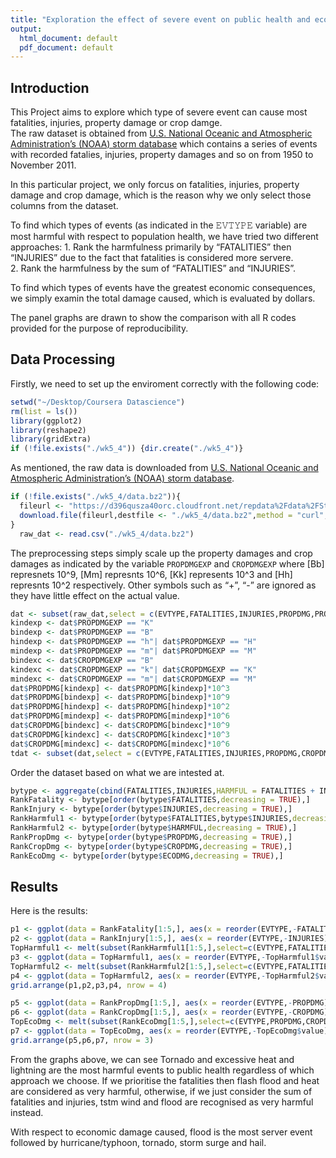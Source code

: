 ```yaml
---
title: "Exploration the effect of severe event on public health and economic damage"
output:
  html_document: default
  pdf_document: default
---
```


## Introduction
This Project aims to explore which type of severe event can cause most fatalities, injuries, property damage or crop damge.  
The raw dataset is obtained from [U.S. National Oceanic and Atmospheric Administration's (NOAA) storm database](https://d396qusza40orc.cloudfront.net/repdata%2Fdata%2FStormData.csv.bz2) which contains a series of events with recorded fatalies, injuries, property damages and so on from 1950 to November 2011.  

In this particular project, we only forcus on fatalities, injuries, property damage and crop damage, which is the reason why we only select those columns from the dataset.  

To find which types of events (as indicated in the 𝙴𝚅𝚃𝚈𝙿𝙴 variable) are most harmful with respect to population health, we have tried two different approaches:
1. Rank the harmfulness primarily by "FATALITIES" then "INJURIES" due to the fact that fatalities is considered more servere.   
2. Rank the harmfulness by the sum of "FATALITIES" and "INJURIES".  

To find which types of events have the greatest economic consequences, we simply examin the total damage caused, which is evaluated by dollars.  

The panel graphs are drawn to show the comparison with all R codes provided for the purpose of reproducibility.

## Data Processing
Firstly, we need to set up the enviroment correctly with the following code:  
```r
setwd("~/Desktop/Coursera Datascience")
rm(list = ls())
library(ggplot2)
library(reshape2)
library(gridExtra)
if (!file.exists("./wk5_4")) {dir.create("./wk5_4")}

```
As mentioned, the raw data is downloaded from [U.S. National Oceanic and Atmospheric Administration's (NOAA) storm database](https://d396qusza40orc.cloudfront.net/repdata%2Fdata%2FStormData.csv.bz2).
```r
if (!file.exists("./wk5_4/data.bz2")){
  fileurl <- "https://d396qusza40orc.cloudfront.net/repdata%2Fdata%2FStormData.csv.bz2"
  download.file(fileurl,destfile <- "./wk5_4/data.bz2",method = "curl",mode = "wb")
}
  raw_dat <- read.csv("./wk5_4/data.bz2") 
```

The preprocessing steps simply scale up the property damages and crop damages as indicated by the variable `PROPDMGEXP` and `CROPDMGEXP` where [Bb] represnets 10^9, [Mm] represnts 10^6, [Kk] represents 10^3 and [Hh] represnts 10^2 respectively. Other symbols such as "+", "-" are ignored as they have little effect on the actual value.
```r
dat <- subset(raw_dat,select = c(EVTYPE,FATALITIES,INJURIES,PROPDMG,PROPDMGEXP,CROPDMG,CROPDMGEXP))
kindexp <- dat$PROPDMGEXP == "K"
bindexp <- dat$PROPDMGEXP == "B"
hindexp <- dat$PROPDMGEXP == "h"| dat$PROPDMGEXP == "H"
mindexp <- dat$PROPDMGEXP == "m"| dat$PROPDMGEXP == "M"
bindexc <- dat$CROPDMGEXP == "B"
kindexc <- dat$CROPDMGEXP == "k"| dat$CROPDMGEXP == "K"
mindexc <- dat$CROPDMGEXP == "m"| dat$CROPDMGEXP == "M"
dat$PROPDMG[kindexp] <- dat$PROPDMG[kindexp]*10^3
dat$PROPDMG[bindexp] <- dat$PROPDMG[bindexp]*10^9
dat$PROPDMG[hindexp] <- dat$PROPDMG[hindexp]*10^2
dat$PROPDMG[mindexp] <- dat$PROPDMG[mindexp]*10^6
dat$CROPDMG[bindexc] <- dat$CROPDMG[bindexc]*10^9
dat$CROPDMG[kindexc] <- dat$CROPDMG[kindexc]*10^3
dat$CROPDMG[mindexc] <- dat$CROPDMG[mindexc]*10^6
tdat <- subset(dat,select = c(EVTYPE,FATALITIES,INJURIES,PROPDMG,CROPDMG))
```

Order the dataset based on what we are intested at.
```r
bytype <- aggregate(cbind(FATALITIES,INJURIES,HARMFUL = FATALITIES + INJURIES,PROPDMG,CROPDMG,ECODMG = PROPDMG+CROPDMG)~EVTYPE,tdat,sum)
RankFatality <- bytype[order(bytype$FATALITIES,decreasing = TRUE),]
RankInjury <- bytype[order(bytype$INJURIES,decreasing = TRUE),]
RankHarmful1 <- bytype[order(bytype$FATALITIES,bytype$INJURIES,decreasing = TRUE),]
RankHarmful2 <- bytype[order(bytype$HARMFUL,decreasing = TRUE),]
RankPropDmg <- bytype[order(bytype$PROPDMG,decreasing = TRUE),]
RankCropDmg <- bytype[order(bytype$CROPDMG,decreasing = TRUE),]
RankEcoDmg <- bytype[order(bytype$ECODMG,decreasing = TRUE),]
```

## Results
Here is the results:
```r
p1 <- ggplot(data = RankFatality[1:5,], aes(x = reorder(EVTYPE,-FATALITIES), y = FATALITIES)) + geom_bar(stat = "identity") + xlab("Event Type") + ylab("# of Fatalities") + labs(title="Top 5 events causing most fatalities")
p2 <- ggplot(data = RankInjury[1:5,], aes(x = reorder(EVTYPE,-INJURIES), y = INJURIES)) + geom_bar(stat = "identity") +xlab("Event Type") + ylab("# of Injuries")+labs(title="Top 5 events causing most injuries")
TopHarmful1 <- melt(subset(RankHarmful1[1:5,],select=c(EVTYPE,FATALITIES,INJURIES)),value.name = c("value"),variable.name = "Type")
p3 <- ggplot(data = TopHarmful1, aes(x = reorder(EVTYPE,-TopHarmful1$value), y = TopHarmful1$value,fill = TopHarmful1$Type)) + geom_bar(stat = "identity") +xlab("Event Type")+ ylab("# of Harmed")+labs(title="Top 5 events causing most public health issues")
TopHarmful2 <- melt(subset(RankHarmful2[1:5,],select=c(EVTYPE,FATALITIES,INJURIES)),value.name = c("value"),variable.name = "Type")
p4 <- ggplot(data = TopHarmful2, aes(x = reorder(EVTYPE,-TopHarmful2$value), y = TopHarmful2$value,fill = TopHarmful2$Type)) + geom_bar(stat = "identity") +xlab("Event Type")+ ylab("# of Harmed")+labs(title="Top 5 events causing most public health issues")
grid.arrange(p1,p2,p3,p4, nrow = 4)
```

```r
p5 <- ggplot(data = RankPropDmg[1:5,], aes(x = reorder(EVTYPE,-PROPDMG), y = PROPDMG)) + geom_bar(stat = "identity") + xlab("Event Type") + ylab("PropDmg ($)")+labs(title="Top 5 events causing most property damages")
p6 <- ggplot(data = RankCropDmg[1:5,], aes(x = reorder(EVTYPE,-CROPDMG), y = CROPDMG)) + geom_bar(stat = "identity") + xlab("Event Type") + ylab("CropDmg ($)")+labs(title="Top 5 events causing most crop damages")
TopEcoDmg <- melt(subset(RankEcoDmg[1:5,],select=c(EVTYPE,PROPDMG,CROPDMG)),value.name = c("value"),variable.name = "Type")
p7 <- ggplot(data = TopEcoDmg, aes(x = reorder(EVTYPE,-TopEcoDmg$value), y = TopEcoDmg$value,fill = TopEcoDmg$Type)) + geom_bar(stat = "identity") + xlab("Event Type") + ylab("EcoDmg ($)")+labs(title="Top 5 events causing most economic damages")
grid.arrange(p5,p6,p7, nrow = 3)
```

From the graphs above, we can see Tornado and excessive heat and lightning are the most harmful events to public health regardless of which approach we choose. If we prioritise the fatalities then flash flood and heat are considered as very harmful, otherwise, if we just consider the sum of fatalities and injuries, tstm wind and flood are recognised as very harmful instead.  

With respect to economic damage caused, flood is the most server event followed by hurricane/typhoon, tornado, storm surge and hail.
